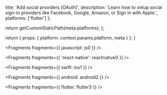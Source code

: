 
  title: 'Add social providers (OAuth)',
  description:
    'Learn how to setup social sign-in providers like Facebook, Google, Amazon, or Sign in with Apple.',
  platforms: ['flutter']
};

  return getCustomStaticPath(meta.platforms);
};

  return {
    props: {
      platform: context.params.platform,
      meta
    }
  };
}


<Fragments fragments={{ javascript: js0 }} />


<Fragments fragments={{ 'react-native': reactnative0 }} />


<Fragments fragments={{ swift: ios1 }} />


<Fragments fragments={{ android: android2 }} />


<Fragments fragments={{ flutter: flutter3 }} />
